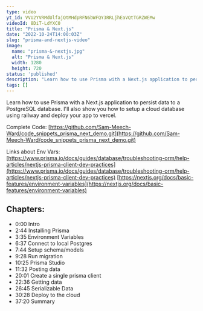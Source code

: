 ```yaml
---
type: video
yt_id: VVU2YVRMdUlfajQtMHdpRFN6bWFQY3RRLjhEaVQtTGRZWEMw
videoId: 8DiT-LdYXC0
title: "Prisma & Next.js"
date: "2022-10-24T14:00:03Z"
slug: "prisma-and-nextjs-video"
image: 
  name: "prisma-&-nextjs.jpg"
  alt: "Prisma & Next.js"
  width: 1280
  height: 720
status: 'published'
description: "Learn how to use Prisma with a Next.js application to persist data to a PostgreSQL database."
tags: []
---
```


Learn how to use Prisma with a Next.js application to persist data to a PostgreSQL database. I'll also show you how to setup a cloud database using railway and deploy your app to vercel. 

<PostCard slug="why-use-prisma" />
<PostCard slug="prisma-and-nextjs" />

Complete Code:
[https://github.com/Sam-Meech-Ward/code_snippets_prisma_next_demo.git](https://github.com/Sam-Meech-Ward/code_snippets_prisma_next_demo.git)

Links about Env Vars:
[https://www.prisma.io/docs/guides/database/troubleshooting-orm/help-articles/nextjs-prisma-client-dev-practices](https://www.prisma.io/docs/guides/database/troubleshooting-orm/help-articles/nextjs-prisma-client-dev-practices)
[https://nextjs.org/docs/basic-features/environment-variables](https://nextjs.org/docs/basic-features/environment-variables)


## Chapters:

* 0:00​ Intro
* 2:44 Installing Prisma
* 3:35 Environment Variables
* 6:37 Connect to local Postgres
* 7:44 Setup schema/models
* 9:28 Run migration
* 10:25 Prisma Studio
* 11:32 Posting data
* 20:01 Create a single prisma client
* 22:36 Getting data
* 26:45 Serializable Data
* 30:28 Deploy to the cloud
* 37:20 Summary


